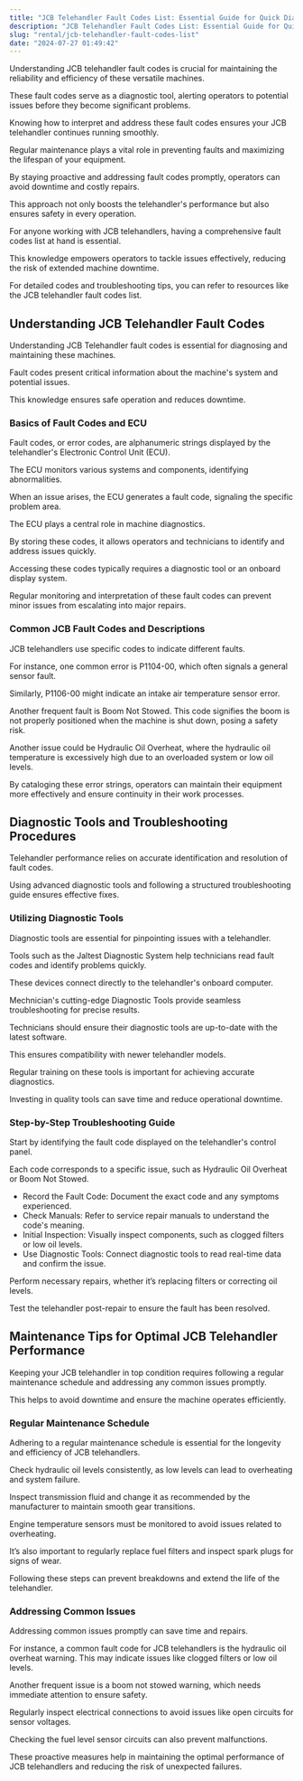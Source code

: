 ```yaml
---
title: "JCB Telehandler Fault Codes List: Essential Guide for Quick Diagnostics"
description: "JCB Telehandler Fault Codes List: Essential Guide for Quick Diagnostics"
slug: "rental/jcb-telehandler-fault-codes-list"
date: "2024-07-27 01:49:42"
---
```


Understanding JCB telehandler fault codes is crucial for maintaining the reliability and efficiency of these versatile machines. 


These fault codes serve as a diagnostic tool, alerting operators to potential issues before they become significant problems. 


Knowing how to interpret and address these fault codes ensures your JCB telehandler continues running smoothly.





Regular maintenance plays a vital role in preventing faults and maximizing the lifespan of your equipment. 


By staying proactive and addressing fault codes promptly, operators can avoid downtime and costly repairs. 


This approach not only boosts the telehandler's performance but also ensures safety in every operation.


For anyone working with JCB telehandlers, having a comprehensive fault codes list at hand is essential. 


This knowledge empowers operators to tackle issues effectively, reducing the risk of extended machine downtime. 


For detailed codes and troubleshooting tips, you can refer to resources like the JCB telehandler fault codes list.



## Understanding JCB Telehandler Fault Codes



Understanding JCB Telehandler fault codes is essential for diagnosing and maintaining these machines. 


Fault codes present critical information about the machine's system and potential issues. 


This knowledge ensures safe operation and reduces downtime.


### Basics of Fault Codes and ECU


Fault codes, or error codes, are alphanumeric strings displayed by the telehandler's Electronic Control Unit (ECU). 


The ECU monitors various systems and components, identifying abnormalities. 


When an issue arises, the ECU generates a fault code, signaling the specific problem area.


The ECU plays a central role in machine diagnostics. 


By storing these codes, it allows operators and technicians to identify and address issues quickly. 


Accessing these codes typically requires a diagnostic tool or an onboard display system.


Regular monitoring and interpretation of these fault codes can prevent minor issues from escalating into major repairs.


### Common JCB Fault Codes and Descriptions


JCB telehandlers use specific codes to indicate different faults. 


For instance, one common error is P1104-00, which often signals a general sensor fault. 


Similarly, P1106-00 might indicate an intake air temperature sensor error.


Another frequent fault is Boom Not Stowed. This code signifies the boom is not properly positioned when the machine is shut down, posing a safety risk. 


Another issue could be Hydraulic Oil Overheat, where the hydraulic oil temperature is excessively high due to an overloaded system or low oil levels.


By cataloging these error strings, operators can maintain their equipment more effectively and ensure continuity in their work processes.



## Diagnostic Tools and Troubleshooting Procedures



Telehandler performance relies on accurate identification and resolution of fault codes. 


Using advanced diagnostic tools and following a structured troubleshooting guide ensures effective fixes.


### Utilizing Diagnostic Tools


Diagnostic tools are essential for pinpointing issues with a telehandler. 


Tools such as the Jaltest Diagnostic System help technicians read fault codes and identify problems quickly.


These devices connect directly to the telehandler's onboard computer. 


Mechnician's cutting-edge Diagnostic Tools provide seamless troubleshooting for precise results.


Technicians should ensure their diagnostic tools are up-to-date with the latest software. 


This ensures compatibility with newer telehandler models.


Regular training on these tools is important for achieving accurate diagnostics. 


Investing in quality tools can save time and reduce operational downtime.


### Step-by-Step Troubleshooting Guide


Start by identifying the fault code displayed on the telehandler's control panel. 


Each code corresponds to a specific issue, such as Hydraulic Oil Overheat or Boom Not Stowed.


- Record the Fault Code: Document the exact code and any symptoms experienced.
- Check Manuals: Refer to service repair manuals to understand the code's meaning.
- Initial Inspection: Visually inspect components, such as clogged filters or low oil levels.
- Use Diagnostic Tools: Connect diagnostic tools to read real-time data and confirm the issue.


Perform necessary repairs, whether it’s replacing filters or correcting oil levels. 


Test the telehandler post-repair to ensure the fault has been resolved.



## Maintenance Tips for Optimal JCB Telehandler Performance





Keeping your JCB telehandler in top condition requires following a regular maintenance schedule and addressing any common issues promptly. 


This helps to avoid downtime and ensure the machine operates efficiently.


### Regular Maintenance Schedule


Adhering to a regular maintenance schedule is essential for the longevity and efficiency of JCB telehandlers. 


Check hydraulic oil levels consistently, as low levels can lead to overheating and system failure. 


Inspect transmission fluid and change it as recommended by the manufacturer to maintain smooth gear transitions.


Engine temperature sensors must be monitored to avoid issues related to overheating. 


It’s also important to regularly replace fuel filters and inspect spark plugs for signs of wear. 


Following these steps can prevent breakdowns and extend the life of the telehandler.


### Addressing Common Issues


Addressing common issues promptly can save time and repairs. 


For instance, a common fault code for JCB telehandlers is the hydraulic oil overheat warning. This may indicate issues like clogged filters or low oil levels. 


Another frequent issue is a boom not stowed warning, which needs immediate attention to ensure safety.


Regularly inspect electrical connections to avoid issues like open circuits for sensor voltages. 


Checking the fuel level sensor circuits can also prevent malfunctions. 


These proactive measures help in maintaining the optimal performance of JCB telehandlers and reducing the risk of unexpected failures.
